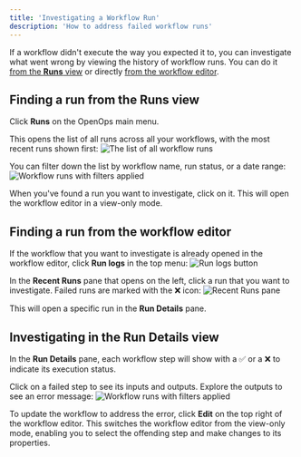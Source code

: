 ```yaml
---
title: 'Investigating a Workflow Run'
description: 'How to address failed workflow runs'
---
```


If a workflow didn't execute the way you expected it to, you can investigate what went wrong by viewing the history of workflow runs. You can do it [from the **Runs** view](#finding-a-run-from-the-runs-view) or directly [from the workflow editor](#finding-a-run-from-the-workflow-editor).

## Finding a run from the Runs view

Click **Runs** on the OpenOps main menu.

This opens the list of all runs across all your workflows, with the most recent runs shown first:
![The list of all workflow runs](/images/runs-default.png)

You can filter down the list by workflow name, run status, or a date range:
![Workflow runs with filters applied](/images/runs-filters.png)

When you've found a run you want to investigate, click on it. This will open the workflow editor in a view-only mode.

## Finding a run from the workflow editor

If the workflow that you want to investigate is already opened in the workflow editor, click **Run logs** in the top menu:
![Run logs button](/images/workflow-editor-run-logs.png)

In the **Recent Runs** pane that opens on the left, click a run that you want to investigate. Failed runs are marked with the ❌ icon:
![Recent Runs pane](/images/workflow-editor-recent-runs.png)

This will open a specific run in the **Run Details** pane.

## Investigating in the Run Details view

In the **Run Details** pane, each workflow step will show with a ✅ or a ❌ to indicate its execution status.

Click on a failed step to see its inputs and outputs. Explore the outputs to see an error message:
![Workflow runs with filters applied](/images/run-details-error.png)

To update the workflow to address the error, click **Edit** on the top right of the workflow editor. This switches the workflow editor from the view-only mode, enabling you to select the offending step and make changes to its properties.
